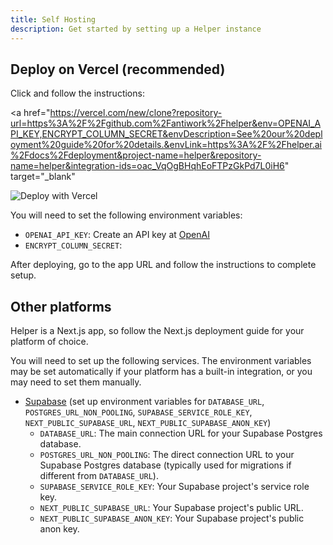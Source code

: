 ```yaml
---
title: Self Hosting
description: Get started by setting up a Helper instance
---
```


## Deploy on Vercel (recommended)

Click and follow the instructions:

<a
  href="https://vercel.com/new/clone?repository-url=https%3A%2F%2Fgithub.com%2Fantiwork%2Fhelper&env=OPENAI_API_KEY,ENCRYPT_COLUMN_SECRET&envDescription=See%20our%20deployment%20guide%20for%20details.&envLink=https%3A%2F%2Fhelper.ai%2Fdocs%2Fdeployment&project-name=helper&repository-name=helper&integration-ids=oac_VqOgBHqhEoFTPzGkPd7L0iH6"
  target="_blank"
>
  <img src="https://vercel.com/button" alt="Deploy with Vercel" />
</a>

You will need to set the following environment variables:

- `OPENAI_API_KEY`: Create an API key at [OpenAI](https://platform.openai.com)
- `ENCRYPT_COLUMN_SECRET`: <SecretGenerator />

After deploying, go to the app URL and follow the instructions to complete setup.

## Other platforms

Helper is a Next.js app, so follow the Next.js deployment guide for your platform of choice.

You will need to set up the following services. The environment variables may be set automatically if your platform has a built-in integration, or you may need to set them manually.

- [Supabase](https://supabase.com) (set up environment variables for `DATABASE_URL`, `POSTGRES_URL_NON_POOLING`, `SUPABASE_SERVICE_ROLE_KEY`, `NEXT_PUBLIC_SUPABASE_URL`, `NEXT_PUBLIC_SUPABASE_ANON_KEY`)
  - `DATABASE_URL`: The main connection URL for your Supabase Postgres database.
  - `POSTGRES_URL_NON_POOLING`: The direct connection URL to your Supabase Postgres database (typically used for migrations if different from `DATABASE_URL`).
  - `SUPABASE_SERVICE_ROLE_KEY`: Your Supabase project's service role key.
  - `NEXT_PUBLIC_SUPABASE_URL`: Your Supabase project's public URL.
  - `NEXT_PUBLIC_SUPABASE_ANON_KEY`: Your Supabase project's public anon key.
